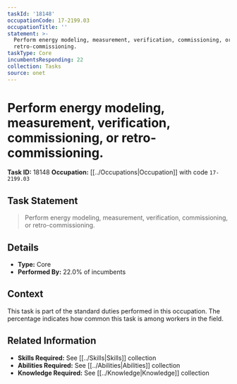 ```yaml
---
taskId: '18148'
occupationCode: 17-2199.03
occupationTitle: ''
statement: >-
  Perform energy modeling, measurement, verification, commissioning, or
  retro-commissioning.
taskType: Core
incumbentsResponding: 22
collection: Tasks
source: onet
---
```

# Perform energy modeling, measurement, verification, commissioning, or retro-commissioning.

**Task ID:** 18148
**Occupation:** [[../Occupations|Occupation]] with code `17-2199.03`

## Task Statement

> Perform energy modeling, measurement, verification, commissioning, or retro-commissioning.

## Details

- **Type:** Core
- **Performed By:** 22.0% of incumbents

## Context

This task is part of the standard duties performed in this occupation. The percentage indicates how common this task is among workers in the field.

## Related Information

- **Skills Required:** See [[../Skills|Skills]] collection
- **Abilities Required:** See [[../Abilities|Abilities]] collection
- **Knowledge Required:** See [[../Knowledge|Knowledge]] collection
